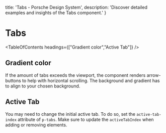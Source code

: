 
  title: 'Tabs - Porsche Design System',
  description: 'Discover detailed examples and insights of the Tabs component.'
}

# Tabs <ComponentStatus tagName="p-tabs"></ComponentStatus>

<TableOfContents headings={["Gradient color","Active Tab"]} />

## Gradient color

If the amount of tabs exceeds the viewport, the component renders arrow-buttons to help with horizontal scrolling. The
background and gradient has to align to your chosen background.

<ComponentStory story={tabsStoryGradient} backgroundColor="background-surface" />

## Active Tab

You may need to change the initial active tab. To do so, set the `active-tab-index` attribute of `p-tabs`. Make sure to
update the `activeTabIndex` when adding or removing elements.

<ComponentStory story={tabsStoryActiveTabIndex} />